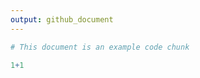 ```yaml
---
output: github_document
---
```


```r
# This document is an example code chunk

1+1
```
